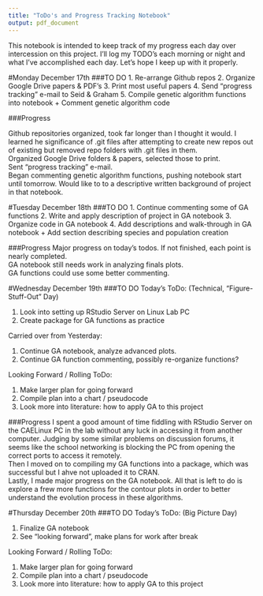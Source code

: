 ```yaml
---
title: "ToDo's and Progress Tracking Notebook"
output: pdf_document
---
```


This notebook is intended to keep track of my progress each day over intercession on this project. I'll log my TODO's each morning or night and what I've accomplished each day. Let's hope I keep up with it properly.

#Monday December 17th
###TO DO
1. Re-arrange Github repos
2. Organize Google Drive papers & PDF's
3. Print most useful papers
4. Send "progress tracking" e-mail to Seid & Graham
5. Compile genetic algorithm functions into notebook
  + Comment genetic algorithm code

###Progress

Github repositories organized, took far longer than I thought it would. I learned he significance of .git files after attempting to create new repos out of existing but removed repo folders with .git files in them.  
Organized Google Drive folders & papers, selected those to print.  
Sent "progress tracking" e-mail.  
Began commenting genetic algorithm functions, pushing notebook start until tomorrow. Would like to to a descriptive written background of project in that notebook.  

#Tuesday December 18th
###TO DO
1. Continue commenting some of GA functions
2. Write and apply description of project in GA notebook
3. Organize code in GA notebook
4. Add descriptions and walk-through in GA notebook
  + Add section describing species and population creation

###Progress
Major progress on today's todos. If not finished, each point is nearly completed.  
GA notebook still needs work in analyzing finals plots.  
GA functions could use some better commenting.  

#Wednesday December 19th
###TO DO
Today's ToDo: (Technical, "Figure-Stuff-Out" Day)

1. Look into setting up RStudio Server on Linux Lab PC
2. Create package for GA functions as practice
  
Carried over from Yesterday:

1. Continue GA notebook, analyze advanced plots.
2. Continue GA function commenting, possibly re-organize functions?
  
Looking Forward / Rolling ToDo:

1. Make larger plan for going forward
2. Compile plan into a chart / pseudocode
3. Look more into literature: how to apply GA to this project

###Progress
I spent a good amount of time fiddling with RStudio Server on the CAELinux PC in the lab without any luck in accessing it from another computer. Judging by some similar problems on discussion forums, it seems like the school networking is blocking the PC from opening the correct ports to access it remotely.   
Then I moved on to compiling my GA functions into a package, which was successful but I ahve not uploaded it to CRAN.   
Lastly, I made major progress on the GA notebook. All that is left to do is explore a frew more functions for the contour plots in order to better understand the evolution process in these algorithms.

#Thursday December 20th
###TO DO
Today's ToDo: (Big Picture Day)

1. Finalize GA notebook
2. See "looking forward", make plans for work after break
  
Looking Forward / Rolling ToDo:

1. Make larger plan for going forward
2. Compile plan into a chart / pseudocode
3. Look more into literature: how to apply GA to this project






